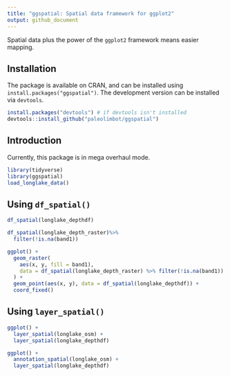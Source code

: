```yaml
---
title: "ggspatial: Spatial data framework for ggplot2"
output: github_document
---
```


Spatial data plus the power of the `ggplot2` framework means easier mapping.

## Installation

The package is available on CRAN, and can be installed using `install.packages("ggspatial")`. The development version can be installed via `devtools`.

```r
install.packages("devtools") # if devtools isn't installed
devtools::install_github("paleolimbot/ggspatial")
```

## Introduction

Currently, this package is in mega overhaul mode.

```r
library(tidyverse)
library(ggspatial)
load_longlake_data()
```

## Using `df_spatial()`

```r
df_spatial(longlake_depthdf)
```


```r
df_spatial(longlake_depth_raster)%>%
  filter(!is.na(band1))
```


```r
ggplot() +
  geom_raster(
    aes(x, y, fill = band1), 
    data = df_spatial(longlake_depth_raster) %>% filter(!is.na(band1))
  ) +
  geom_point(aes(x, y), data = df_spatial(longlake_depthdf)) +
  coord_fixed()
```

## Using `layer_spatial()`

```r
ggplot() +
  layer_spatial(longlake_osm) +
  layer_spatial(longlake_depthdf)
```

```r
ggplot() +
  annotation_spatial(longlake_osm) +
  layer_spatial(longlake_depthdf)
```
